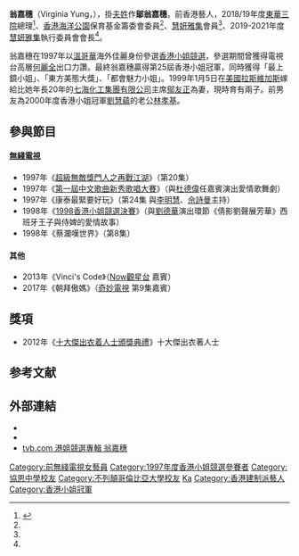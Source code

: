 {{藝人
| 類型 = 女藝人
| 姓名 = 翁嘉穗
| 羅馬拼音 = Yung Ka Shui
| 原名 = 
| 别名 = 嘉穗、翁嘉惠
| 籍贯 = [[福建|福建]][[福州|福州]]
| 英文名 = Virginia Yung
| 国籍 = {{CNHK}}
| 出生日期 = {{birth_date_and_age|1974|1|15}}
| 出生地點 = {{BHKG}}
| 教育程度 = [[英屬哥倫比亞大學|英屬哥倫比亞大學]][[文學學士|文學學士]]（經濟系）<ref name="tungwah"/>
| 母校 = [[協恩中學|協恩中學]]
| 配偶 = {{marriage|[[鄔友正|鄔友正]]|1999年1月5日}}<ref>[http://specials.on.cc/misshk2010/scandal2.html 翁李「爭夫記」] {{Wayback|url=http://specials.on.cc/misshk2010/scandal2.html |date=20170206161913 }}《東方日報》</ref>
| 兒女 = 2子
| 網站 =
| 代表作品 = 
| 经纪公司 = 
| 相關團體 = [[慧姸雅集|慧姸雅集]]
| imdb =
| awards = 1997年度[[香港小姐競選|香港小姐競選]][[冠軍|冠軍]]
}}

'''翁嘉穗'''（Virginia Yung，{{bd|1974年|1月15日}}），掛[[夫姓|夫姓]]作'''鄔翁嘉穗'''，前香港藝人，2018/19年度[[東華三院|東華三院]]總理<ref name="tungwah">{{Cite web |url=http://www.tungwah.org.hk/wp-content/uploads/2018/03/14.pdf |title=鄔翁嘉穗總理 |accessdate=2018-12-09 |archive-date=2018-12-09 |archive-url=https://web.archive.org/web/20181209212558/http://www.tungwah.org.hk/wp-content/uploads/2018/03/14.pdf |dead-url=no }}</ref>、[[香港海洋公園|香港海洋公園]]保育基金籌委會委員<ref name="tungwah"/>、[[慧妍雅集|慧妍雅集]]會員<ref name="tungwah"/>、2019-2021年度[[慧妍雅集|慧妍雅集]]執行委員會會長<ref name="tungwah"/>。

翁嘉穗在1997年以[[溫哥華|溫哥華]]海外佳麗身份參選[[香港小姐競選|香港小姐競選]]，參選期間曾獲得電視台高層[[何麗全|何麗全]]出口力讚。最終翁嘉穗贏得第25屆香港小姐冠軍，同時獲得「最上鏡小姐」、「東方美態大獎」、「都會魅力小姐」。1999年1月5日在[[美國|美國]][[拉斯維加斯|拉斯維加斯]]嫁給比她年長20年的[[七海化工集團有限公司|七海化工集團有限公司]]主席[[鄔友正|鄔友正]]為妻，現時育有兩子。前男友為2000年度香港小姐冠軍[[劉慧蘊|劉慧蘊]]的老公[[林孝基|林孝基]]。

==參與節目==
====[[無綫電視|無綫電視]]====
*1997年《[[超級無敵獎門人之再戰江湖|超級無敵獎門人之再戰江湖]]》（第20集）
*1997年《[[TVB全球華人新秀歌唱大賽|第一屆中文歌曲新秀歌唱大賽]]》（與[[杜德偉|杜德偉]]任嘉賓演出愛情歌舞劇）
*1997年《康泰最緊要好玩》（第24集 與[[李明慧|李明慧]]、[[佘詩曼|佘詩曼]]主持）
*1998年《[[香港小姐競選|1998香港小姐競選決賽]]》（與[[劉德華|劉德華]]演出環節《倩影劉聲展芳華》西班牙王子與侍婢的愛情故事）
*1998年《蔡瀾嘆世界》（第8集）
====其他====
*2013年《Vinci's Code》（[[now劇集台|Now觀星台]] 嘉賓）
*2017年《朝拜傲媽》（[[奇妙電視|奇妙電視]] 第9集嘉賓）

==獎項==
*2012年《[[十大傑出衣着人士頒獎典禮|十大傑出衣着人士頒獎典禮]]》十大傑出衣著人士 
==参考文献==
{{reflist}}
==外部連結==
*{{Instagram|kashuivirginia}}
*{{Sinaweibo|1806286234}}
*[https://web.archive.org/web/20160105101813/http://misshk.tvb.com/art_155.html tvb.com 港姐競選專輯 翁嘉穗]
{{香港小姐|[[李珊珊_(藝員)|李珊珊]]|冠|1997|[[向海嵐|向海嵐]]}}
{{香港小姐最上鏡小姐|[[李珊珊_(藝員)|李珊珊]]|1997|[[向海嵐|向海嵐]]}}
{{DEFAULTSORT:Yung}}
[[Category:前無綫電視女藝員|Category:前無綫電視女藝員]]
[[Category:1997年度香港小姐競選參賽者|Category:1997年度香港小姐競選參賽者]]
[[Category:協恩中學校友|Category:協恩中學校友]]
[[Category:不列顛哥倫比亞大學校友|Category:不列顛哥倫比亞大學校友]]
[[Category:翁姓|Ka]]
[[Category:香港建制派藝人|Category:香港建制派藝人]]
[[Category:香港小姐冠軍|Category:香港小姐冠軍]]